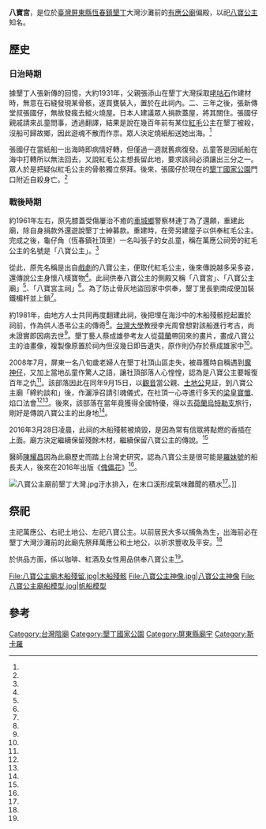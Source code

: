 {{coord|21.942591|120.798765|display=title}}
{{東亞廟宇
| name = 八寶宮
| img =File:八寶公主廟.jpg
| img_capt = 
| image_width = 250px
| location = {{ROC-TWN}}[[屏東縣|屏東縣]][[恆春鎮|恆春鎮]][[墾丁|墾丁]]里文化巷<ref name="蔡宗憲"/>
| god =[[萬應公|萬應公]]
| type = 
| struct = 
| open_year =
| cere_date =農曆十一月二十三<ref name="教育館"/>
| cultural_collection= 
|}}
'''八寶宮'''，是位於[[臺灣|臺灣]][[屏東縣|屏東縣]][[恆春鎮|恆春鎮]][[墾丁|墾丁]]大灣沙灘前的[[有應公廟|有應公廟]]偏殿，以祀[[八寶公主|八寶公主]]知名。

==歷史==

===日治時期===
據墾丁人張新傳的回憶，大約1931年，父親張添山在墾丁大灣採取[[咾咕石|咾咕石]]作建材時，無意在石縫發現某骨骸，遂買甕裝入，置於在此祠內。二、三年之後，張新傳堂叔張國仔，無故發瘋去縱火燒屋。日本人建議眾人捐款蓋屋，將其關住。張國仔親戚請來乩童問事，透過翻譯，結果是說在幾百年前有某位[[荷蘭人|紅毛]]公主在墾丁被殺，沒船可歸故鄉，因此遊魂不散而作祟。眾人決定燒紙船送她出海。<ref name="劉啟瑞"/>

張國仔在當紙船一出海時即病情好轉，但僅過一週就舊病復發。乩童答是因紙船在海中打轉所以無法回去，又說紅毛公主想長留此地，要求該祠必須讓出三分之一。眾人於是把疑似紅毛公主的骨骸獨立祭拜。後來，張國仔於現在的[[墾丁國家公園|墾丁國家公園]]門口附近自殺身亡。<ref name="劉啟瑞"/>

===戰後時期===
約1961年左右，原先膝蓋受傷屢治不癒的[[車城鄉_(台灣)|車城鄉]]警察林連丁為了還願，重建此廟，除自身捐款外還遊說墾丁士紳募款。重建時，在旁另建屋子以供奉紅毛公主。完成之後，龜仔角（恆春鎮社頂里）一名叫張子的女乩童，稱在萬應公祠旁的紅毛公主的名號是「八寶公主」。<ref name="劉啟瑞"/>

從此，原先名稱是出自[[戲劇|戲劇]]的八寶公主，便取代紅毛公主，後來傳說越多采多姿，還傳說公主身懷八樣寶物<ref name="劉啟瑞"/>。此祠供奉八寶公主的側殿又稱「八寶宮」、「八寶公主廟」<ref name="蔡宗憲"/>、「八寶宮主祠」<ref name="劉啟瑞"/>。為了防止骨灰地盜回家中供奉，墾丁里長劉南成便加裝鐵楣杆並上鎖<ref name="鄭光隆"/>。

約1981年，由地方人士共同再度翻建此祠，後把埋在海沙中的木船殘骸挖起置於祠前，作為供人憑弔公主的傳奇<ref name="劉啟瑞"/>。[[台灣大學|台灣大學]]教授李光周曾想對該船進行考古，尚未證實即因病去世<ref name="鄭光隆"/>。墾丁藝人蔡成雄參考友人從[[荷蘭|荷蘭]]帶回來的畫片，畫成八寶公主的油畫像，複製像原置於祠內但沒幾日即告遺失，原作則仍存於蔡成雄家中<ref name="劉啟瑞"/>。

2008年7月，屏東一名八旬歲老婦人在墾丁社頂山區走失，被尋獲時自稱遇到[[魔神仔|魔神仔]]，又加上當地乩童作驚人之語，讓社頂部落人心惶惶，認為是八寶公主要報復百年之仇<ref name="凌安屏"/>。該部落因此在同年9月15日，以[[觀音|觀音]]當公親、[[土地公|土地公]]見証，到八寶公主廟「締約談和」後，作灑淨召請引魂儀式，在社頂一心寺進行多天的[[梁皇寶懺|梁皇寶懺]]、焰口法會<ref name="宋耀光"/><ref name="蔡宗憲2"/>。後來，該部落在當年竟獲得全國特優，得以去[[荷蘭|荷蘭]][[烏特勒支|烏特勒支]]旅行，剛好是傳說八寶公主的出身地<ref name="蔡宗憲"/>。

2016年3月28日凌晨，此祠的木船殘骸被燒毀，是因為常有信眾將點燃的香插在上面。廟方決定繼續保留殘餘木材，繼續保留八寶公主的傳說。<ref name="林憲源"/>

醫師[[陳耀昌|陳耀昌]]因為此廟歷史而踏上台灣史研究，認為八寶公主是很可能是[[羅妹號|羅妹號]]的船長夫人，後來在2016年出版《[[傀儡花|傀儡花]]》<ref name="陳弘逸"/>。

[[File:八寶公主廟前墾丁大灣.jpg|thumb]]汙水排入，在末口溪形成氣味難聞的積水<ref name="潘建志"/>。]]

==祭祀==
主祀萬應公、右祀土地公、左祀八寶公主。以前居民大多以捕魚為生，出海前必在墾丁大灣沙灘前的此廟先祭拜萬應公和土地公，以祈求豐收及平安。<ref name="郭孟聰"/>

於供品方面，係以咖啡、紅酒及女性用品供奉八寶公主<ref name="蔡宗憲"/>。

<gallery>
File:八寶公主廟木船殘留.jpg|木船殘骸
File:八寶公主神像.jpg|八寶公主神像
File:八寶公主廟船模型.jpg|帆船模型
</gallery>

== 參考 ==
{{Reflist|35em|refs =

<ref name="陳弘逸">{{Cite news|url= https://udn.com/news/amp/story/7327/4874768 |title= 三部花系列作品 陳耀昌以恆春半島原住民補足台灣史 |author=
陳弘逸|language=zh-tw|publisher=《聯合報》|date=
2020-09-20|accessdate=2021-08-17}}</ref>

<ref name="鄭光隆">{{Cite news|url=|title=《古今中外奇廟．公主流氓異聞》妙妙妙．非常廟 《外國神-------墾丁》荷蘭公主 墾丁財神爺|author=鄭光隆|language=zh-tw|publisher=《聯合報》|date=1992-11-06|accessdate=}}</ref>

<ref name="蔡榮耀">{{Cite news|url=|title=夏都飯店善意 墾丁鄉親不領情 景海公司圍起大灣沙灘 表示居民可憑身分證免費入場 敦親睦鄰…|author=蔡榮耀|language=zh-tw|publisher=《聯合報》|date=2000-09-17|accessdate=}}</ref>

<ref name="教育館">{{Cite web|url=http://web.arte.gov.tw/traditionalopera/4/list.htm|title=臺灣重要民俗活動||author=|language=zh-tw|publisher=[[國立臺灣藝術教育館|國立臺灣藝術教育館]]|date=|accessdate=2016-06-23}}</ref>

<ref name="周綾昀">{{Cite news|url=http://www.chinatimes.com/newspapers/20150903000674-260102|title=民宿傘插大灣 稱借客人自用|author=周綾昀|language=zh-tw|publisher=《中國時報》|date=2015-09-03|accessdate=2016-06-07}}</ref>

<ref name="宋耀光">{{Cite news|url=|title=超渡八寶公主 社頂雲霧瀰漫|author=宋耀光|language=zh-tw|publisher=《聯合報》|date=2008-09-18|accessdate=}}</ref>

<ref name="凌安屏">{{Cite news|url=http://www.nownews.com/n/2008/08/31/969846|title=八寶公主百年怨念　化身魔神索10命|author=凌安屏、賴雅芬、崔文沛|language=zh-tw|publisher=東森新聞|date=2008-08-31|accessdate=2016-06-06}}</ref>

<ref name="郭孟聰">{{Cite news|url=http://news.e2.com.tw/utf-8/2015-1/6975219.htm|title=墾丁三神合一廟宇 八寶公主萬應公土地公|author=郭孟聰|language=zh-tw|publisher=壹凸新聞|date=2015-01-19|accessdate=2016-06-06}}</ref>

<ref name="劉啟瑞">{{Cite web|url=http://hctotrue.myweb.hinet.net/story3.html|title=軼聞傳說 － 八寶公主傳說|author=劉啟瑞|language=zh-tw|publisher=恆春拓真學會|date=|accessdate=2016-06-07|archive-url=https://web.archive.org/web/20100421075055/http://hctotrue.myweb.hinet.net/story3.html|archive-date=2010-04-21|dead-url=yes}}</ref>

<ref name="潘建志">{{Cite news|url=http://www.chinatimes.com/realtimenews/20150413003826-260405|title=汙水聚成「堰塞湖」 墾丁沙灘飄惡臭|author=潘建志|language=zh-tw|publisher=《中國時報》|date=2015-04-13|accessdate=2016-06-07}}</ref>

<ref name="蔡宗憲">{{Cite news|url=http://news.ltn.com.tw/news/life/paper/856986|title=《墾丁八寶公主廟》荷蘭公主 故事永流傳|author=蔡宗憲|language=zh-tw|publisher=《自由時報》|date=2015-02-19|accessdate=2016-06-07}}</ref>

<ref name="蔡宗憲2">{{Cite news|url=http://news.ltn.com.tw/news/local/paper/245164|title=〈南部〉社頂法會落幕 八寶公主顯靈？|author=蔡宗憲|language=zh-tw|publisher=《自由時報》|date=2008-09-23|accessdate=2016-06-07}}</ref>

<ref name="林憲源">{{Cite news|url=http://www.bcc.com.tw/newsView.2779858|title=墾丁「八寶公主廟」失火 燒毀木船遺跡|author=林憲源|language=zh-tw|publisher=中廣新聞網|date=2016-03-30|accessdate=2016-06-07}}</ref>

}}
{{portal bar|臺灣|宗教|border=no}}
{{commonscat|The Princess Babao Temple}}
[[Category:台灣陰廟|Category:台灣陰廟]]
[[Category:墾丁國家公園|Category:墾丁國家公園]]
[[Category:屏東縣廟宇|Category:屏東縣廟宇]]
[[Category:斯卡羅|Category:斯卡羅]]
